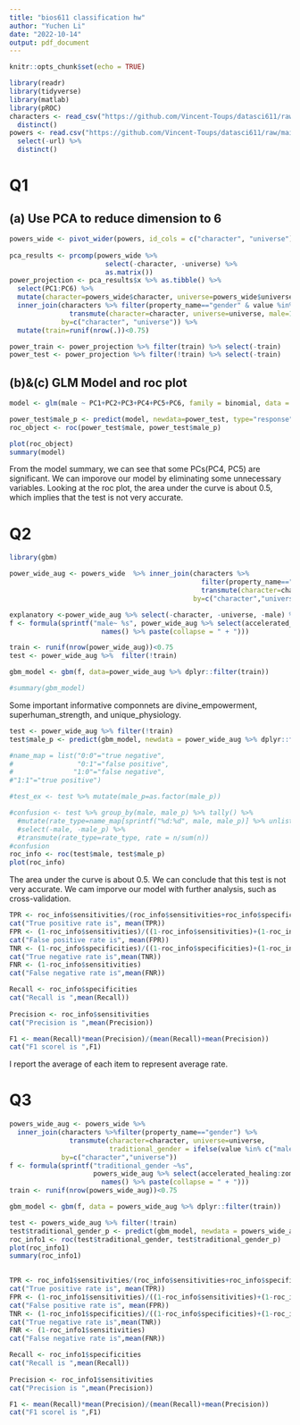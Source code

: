 ```yaml
---
title: "bios611 classification hw"
author: "Yuchen Li"
date: "2022-10-14"
output: pdf_document
---
```


```r
knitr::opts_chunk$set(echo = TRUE)
```

```r
library(readr)
library(tidyverse)
library(matlab)
library(pROC)
characters <- read_csv("https://github.com/Vincent-Toups/datasci611/raw/main/lectures/12-classification/source_data/prime_earth_characters.csv") %>% 
  distinct()
powers <- read.csv("https://github.com/Vincent-Toups/datasci611/raw/main/lectures/12-classification/source_data/prime_earth_powers.csv") %>% 
  select(-url) %>% 
  distinct()

```

# Q1
## (a) Use PCA to reduce dimension to 6
```r
powers_wide <- pivot_wider(powers, id_cols = c("character", "universe"), names_from = "power", values_from = "power", values_fill = 0, values_fn = function(x){1})
  
pca_results <- prcomp(powers_wide %>% 
                        select(-character, -universe) %>%
                        as.matrix())
power_projection <- pca_results$x %>% as.tibble() %>% 
  select(PC1:PC6) %>%
  mutate(character=powers_wide$character, universe=powers_wide$universe) %>%
  inner_join(characters %>% filter(property_name=="gender" & value %in% c("male", "female")) %>%
               transmute(character=character, universe=universe, male=1*(value=="male")),
             by=c("character", "universe")) %>%
  mutate(train=runif(nrow(.))<0.75)

power_train <- power_projection %>% filter(train) %>% select(-train)
power_test <- power_projection %>% filter(!train) %>% select(-train)

```
## (b)&(c) GLM Model and  roc plot
```r
model <- glm(male ~ PC1+PC2+PC3+PC4+PC5+PC6, family = binomial, data = power_train)

power_test$male_p <- predict(model, newdata=power_test, type="response")
roc_object <- roc(power_test$male, power_test$male_p)

plot(roc_object)
summary(model)
```
From the model summary, we can see that some PCs(PC4, PC5) are significant. We can imporove our model by eliminating some unnecessary variables. Looking at the roc plot, the area under the curve is about 0.5, which implies that the test is not very accurate. 

# Q2
```r
library(gbm)

power_wide_aug <- powers_wide  %>% inner_join(characters %>%
                                                filter(property_name=="gender" & value %in%c("male", "female")) %>%
                                                transmute(character=character, universe=universe, male=1*(value=="male")),
                                              by=c("character","universe"))

explanatory <-power_wide_aug %>% select(-character, -universe, -male) %>% names()
f <- formula(sprintf("male~ %s", power_wide_aug %>% select(accelerated_healing:zombie_physiology) %>%
                       names() %>% paste(collapse = " + ")))

train <- runif(nrow(power_wide_aug))<0.75
test <- power_wide_aug %>%  filter(!train)

gbm_model <- gbm(f, data=power_wide_aug %>% dplyr::filter(train))

#summary(gbm_model)
```
Some important informative componnets are divine_empowerment, superhuman_strength, and unique_physiology.


```r
test <- power_wide_aug %>% filter(!train) 
test$male_p <- predict(gbm_model, newdata = power_wide_aug %>% dplyr::filter(!train))

#name_map = list("0:0"="true negative",
#                "0:1"="false positive",
#               "1:0"="false negative",
#"1:1"="true positive")

#test_ex <- test %>% mutate(male_p=as.factor(male_p))

#confusion <- test %>% group_by(male, male_p) %>% tally() %>% 
  #mutate(rate_type=name_map[sprintf("%d:%d", male, male_p)] %>% unlist()) %>%
  #select(-male, -male_p) %>%
  #transmute(rate_type=rate_type, rate = n/sum(n))
#confusion
roc_info <- roc(test$male, test$male_p)
plot(roc_info)

```
The area under the curve is about 0.5. We can conclude that this test is not very accurate. We cam imporve our model with further analysis, such as cross-validation.

```r
TPR <- roc_info$sensitivities/(roc_info$sensitivities+roc_info$specificities)
cat("True positive rate is", mean(TPR))
FPR <- (1-roc_info$sensitivities)/((1-roc_info$sensitivities)+(1-roc_info$specificities))
cat("False positive rate is", mean(FPR))
TNR <- (1-roc_info$specificities)/((1-roc_info$specificities)+(1-roc_info$sensitivities))
cat("True negative rate is",mean(TNR))
FNR <- (1-roc_info$sensitivities)
cat("False negative rate is",mean(FNR))

Recall <- roc_info$specificities
cat("Recall is ",mean(Recall))
    
Precision <- roc_info$sensitivities
cat("Precision is ",mean(Precision))

F1 <- mean(Recall)*mean(Precision)/(mean(Recall)+mean(Precision))
cat("F1 scorel is ",F1)

```
I report the average of each item to represent average rate. 

# Q3
```r
powers_wide_aug <- powers_wide %>%
  inner_join(characters %>%filter(property_name=="gender") %>%
               transmute(character=character, universe=universe, 
                         traditional_gender = ifelse(value %in% c("male","female"),1,0)),
             by=c("character","universe"))
f <- formula(sprintf("traditional_gender ~%s",
                     powers_wide_aug %>% select(accelerated_healing:zombie_physiology) %>%
                       names() %>% paste(collapse = " + ")))
train <- runif(nrow(powers_wide_aug))<0.75

gbm_model <- gbm(f, data = powers_wide_aug %>% dplyr::filter(train))

test <- powers_wide_aug %>% filter(!train)
test$traditional_gender_p <- predict(gbm_model, newdata = powers_wide_aug %>% dplyr::filter(!train))
roc_info1 <- roc(test$traditional_gender, test$traditional_gender_p)
plot(roc_info1)
summary(roc_info1)
             
```

```r
TPR <- roc_info1$sensitivities/(roc_info$sensitivities+roc_info$specificities)
cat("True positive rate is", mean(TPR))
FPR <- (1-roc_info1$sensitivities)/((1-roc_info$sensitivities)+(1-roc_info$specificities))
cat("False positive rate is", mean(FPR))
TNR <- (1-roc_info1$specificities)/((1-roc_info$specificities)+(1-roc_info$sensitivities))
cat("True negative rate is",mean(TNR))
FNR <- (1-roc_info1$sensitivities)
cat("False negative rate is",mean(FNR))

Recall <- roc_info1$specificities
cat("Recall is ",mean(Recall))
    
Precision <- roc_info1$sensitivities
cat("Precision is ",mean(Precision))

F1 <- mean(Recall)*mean(Precision)/(mean(Recall)+mean(Precision))
cat("F1 scorel is ",F1)

```





